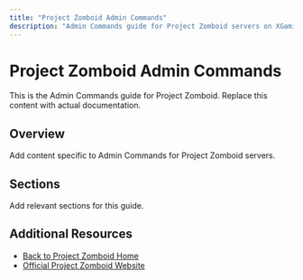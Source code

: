 ```yaml
---
title: "Project Zomboid Admin Commands"
description: "Admin Commands guide for Project Zomboid servers on XGamingServer"
---
```


# Project Zomboid Admin Commands

This is the Admin Commands guide for Project Zomboid. Replace this content with actual documentation.

## Overview

Add content specific to Admin Commands for Project Zomboid servers.

## Sections

Add relevant sections for this guide.

## Additional Resources

- [Back to Project Zomboid Home](./index)
- [Official Project Zomboid Website](https://example.com)
